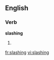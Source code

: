 ==English==

===Verb===
'''slashing'''

#{{present participle of|slash}}

[[fr:slashing]]
[[vi:slashing]]